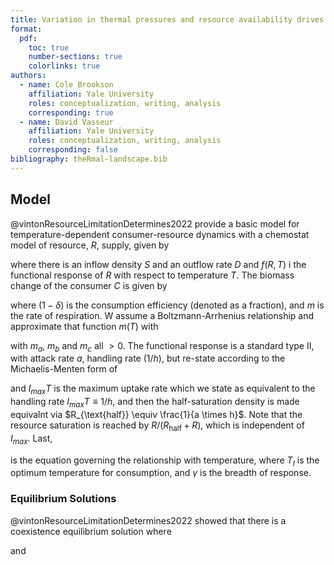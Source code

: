 ```yaml
---
title: Variation in thermal pressures and resource availability drives disease dynamics 
format: 
  pdf:
    toc: true
    number-sections: true
    colorlinks: true
authors:
  - name: Cole Brookson
    affiliation: Yale University
    roles: conceptualization, writing, analysis
    corresponding: true
  - name: David Vasseur
    affiliation: Yale University 
    roles: conceptualization, writing, analysis
    corresponding: false
bibliography: theRmal-landscape.bib
---
```


## Model

@vintonResourceLimitationDetermines2022 provide a basic model for temperature-dependent consumer-resource dynamics with a chemostat model of resource, $R$, supply, given by 

\begin{equation}
\label{eq:resource-growth}
\frac{dR}{dt} = D(S-R) - f(R,T)C,
\end{equation}

where there is an inflow density $S$ and an outflow rate $D$ and $f(R,T)$ i the functional response of $R$ with respect to temperature $T$. The biomass change of the consumer $C$ is given by 

\begin{equation}
\label{eq:consumer-growth}
\frac{dC}{dt} = (1 - \delta)f(R,T) - m(T)C,
\end{equation}

where $(1-\delta)$ is the consumption efficiency (denoted as a fraction), and $m$ is the rate of respiration. W assume a Boltzmann-Arrhenius relationship and approximate that function $m(T)$ with 

\begin{equation}
\label{eq:respiration-rate}
m(T) = m_ae^{m_bT} + m_c,
\end{equation}

with $m_a$, $m_b$ and $m_c$ all $>0$. The functional response is a standard type II, with attack rate $a$, handling rate $(1/h)$, but re-state according to the Michaelis-Menten form of 

\begin{equation}
\label{eq:functional-response}
f(R,T) = I_{max}(T) \times \frac{R}{R + R_{\text{half}}},
\end{equation}

and $I_{max}T$ is the maximum uptake rate which we state as equivalent to the handling rate $I_{max}T \equiv 1/h$, and then the half-saturation density is made equivalnt via $R_{\text{half}} \equiv \frac{1}{a \times h}$. Note that the resource saturation is reached by $R / (R_{\text{half}} + R)$, which is independent of $I_{max}$. Last, 

\begin{equation}
\label{eq:i-max}
I_{max}(T) = e^{-(T-T_I)^2\gamma},
\end{equation}

is the equation governing the relationship with temperature, where $T_I$ is the optimum temperature for consumption, and $\gamma$ is the breadth of response. 

### Equilibrium Solutions 

@vintonResourceLimitationDetermines2022 showed that there is a coexistence equilibrium solution where 

\begin{equation}
\label{eq:r-equil}
R_e = \frac{m R_{half}}{(1-\delta)I_{max}(T) - m},
\end{equation} 

and 

\begin{equation}
\label{eq:c-equil}
C_e = \frac{D(S-R_e)(R_e - R_{half})}{I_{max}(T)R_e},
\end{equation} 